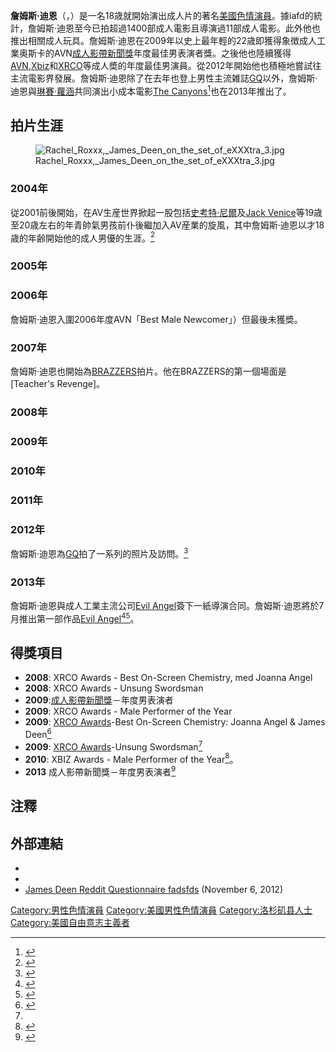 {{title}}
{{Distinguish|詹姆斯·狄恩}}
{{藝人
| name = 詹姆斯·迪恩<br/>James Deen
| image = James Deen 2010.jpg
| caption = 詹姆斯·迪恩，2010年2月10日
| 類型 = 男演員
| 別名 = Jimmy Deen, James Dean<ref name="iafd">{{iafd name|id=JamesDeen/gender=m}}</ref>
| 出道日期 = 2004年 （18歲）
| 出生日期 = {{birth date and age|1986|2|7}}
| 出生地點 = {{美国}}[[加州|加州]][[帕薩迪納|帕薩迪納]]
| 活躍年代 = 2004--
| website = {{url|jamesdeen.com}}
}}
'''詹姆斯·迪恩'''（{{lang-en|James Deen}}，{{bd|1986年|2月7日||}}）是一名18歳就開始演出成人片的著名[[美國|美國]][[色情演員|色情演員]]。據iafd的統計，詹姆斯·迪恩至今已拍超過1400部成人電影且導演過11部成人電影。此外他也推出相關成人玩具。詹姆斯·迪恩在2009年以史上最年輕的22歳即獲得象徴成人工業奥斯卡的AVN[[成人影帶新聞獎|成人影帶新聞獎]]年度最佳男表演者獎。之後他也陸續獲得[[AVN奖|AVN]],[[Xbiz|Xbiz]]和[[XRCO|XRCO]]等成人奬的年度最佳男演員。從2012年開始他也積極地嘗試往主流電影界發展。詹姆斯·迪恩除了在去年也登上男性主流雑誌[[GQ|GQ]]以外，詹姆斯·迪恩與[[琳賽·蘿涵|琳賽·蘿涵]]共同演出小成本電影[[The_Canyons|The Canyons]]<ref>{{Citation|title=The Canyons|url=https://www.imdb.com/title/tt2292959/|publisher=Prettybird,  Post Empire Films,  Sodium Fox|date=2013-08-02|accessdate=2020-08-30|first=Lindsay|last=Lohan|first2=James|last2=Deen|first3=Nolan Gerard|last3=Funk|first4=Amanda|last4=Brooks|archive-date=2021-05-09|archive-url=https://web.archive.org/web/20210509190950/https://www.imdb.com/title/tt2292959/|dead-url=no}}</ref>也在2013年推出了。

==拍片生涯==
[[File:Rachel_Roxxx,_James_Deen_on_the_set_of_eXXXtra_3.jpg|right]]
===2004年===
従2001前後開始，在AV生産世界掀起一股包括[[史考特·尼爾|史考特·尼爾]]及[[Jack_Venice|Jack Venice]]等19歳至20歳左右的年青帥氣男孩前仆後繼加入AV産業的旋風，其中詹姆斯·迪恩以才18歳的年齢開始他的成人男優的生涯。<ref name="Conversations">{{cite web|title=Conversations with James Deen|url=http://www.adultfyi.com/read.php?ID=14755|archiveurl=https://web.archive.org/web/20101224000827/http://adultfyi.com/read.php?ID=14755|archivedate=2010-12-24|dead-url=yes}}</ref>

===2005年===

===2006年===
詹姆斯·迪恩入圍2006年度AVN「Best Male Newcomer」）但最後未獲奬。

===2007年===
詹姆斯·迪恩也開始為[[BRAZZERS|BRAZZERS]]拍片。他在BRAZZERS的第一個場面是[Teacher's Revenge]。

===2008年===

===2009年===

===2010年===

===2011年===

===2012年===
詹姆斯·迪恩為[[GQ|GQ]]拍了一系列的照片及訪問。<ref>{{cite web|title=The Well-Hung Boy Next Door|url=http://www.gq.com/entertainment/celebrities/201207/james-deen-porn-star-gq-june-2012-interview?currentPage=7|accessdate=4 May 2013|publisher=[[GQ|GQ]]|archive-date=2015-02-28|archive-url=https://web.archive.org/web/20150228105226/http://www.gq.com/entertainment/celebrities/201207/james-deen-porn-star-gq-june-2012-interview?currentPage=7|dead-url=no}}</ref>  

===2013年===
詹姆斯·迪恩與成人工業主流公司[[Evil_Angel|Evil Angel]]簽下一紙導演合同。詹姆斯·迪恩將於7月推出第一部作品[[Evil_Angel|Evil Angel]]<ref>{{Cite web|title=Evil Angel Signs James Deen to Direct AVN|url=https://avn.com/business/articles/video/evil-angel-signs-james-deen-to-direct-516153.html|accessdate=2020-08-30|work=AVN}}</ref><ref>{{cite web|title=The James Deen Workout|url=http://www.gq.com/how-to/rest-of-your-life/201304/james-deen-porn-star-workout-guide#ixzz2RzRuZyVG|accessdate=4 May 2013|publisher=[[GQ|GQ]]|archive-date=2015-04-16|archive-url=https://web.archive.org/web/20150416221442/http://www.gq.com/how-to/rest-of-your-life/201304/james-deen-porn-star-workout-guide#ixzz2RzRuZyVG|dead-url=no}}</ref>。

==得獎項目==
* '''2008''': XRCO Awards - Best On-Screen Chemistry, med Joanna Angel
* '''2008''': XRCO Awards - Unsung Swordsman
* '''2009''':[[成人影帶新聞獎|成人影帶新聞獎]]－年度男表演者
* '''2009''': XRCO Awards - Male Performer of the Year
* '''2009''': [[XRCO_Awards|XRCO Awards]]-Best On-Screen Chemistry: Joanna Angel & James Deen<ref name="xrco09">{{cite web|title=Female Performer of the Year Sasha Grey Heads up up XRCO Awards|url=http://www.adultfyi.com/read.php?ID=27875|archiveurl=https://web.archive.org/web/20160306113250/http://www.adultfyi.com/read.php?ID=27875|archivedate=2016-03-06|deadurl=yes}}</ref>
* '''2009''': [[XRCO_Awards|XRCO Awards]]-Unsung Swordsman<ref name="xrco09" />
* '''2010''': XBIZ Awards - Male Performer of the Year<ref>{{Cite web|title=James Deen - Awards|url=http://akas.imdb.com/name/nm1776976/awards|accessdate=2020-08-30|publisher=IMDb|archiveurl=https://web.archive.org/web/20160308204211/http://akas.imdb.com/name/nm1776976/awards|archivedate=2016-03-08}}</ref>。
* '''2013''' 成人影帶新聞獎－年度男表演者<ref>{{Cite web|title=James Deen Honored as AVN’s Male Performer of the Year AVN|url=https://avn.com/business/press-release/video/james-deen-honored-as-avn-s-male-performer-of-the-year-505337.html|accessdate=2020-08-30|work=AVN|archive-date=2019-07-31|archive-url=https://web.archive.org/web/20190731191133/https://avn.com/business/press-release/video/james-deen-honored-as-avn-s-male-performer-of-the-year-505337.html|dead-url=no}}</ref>

==注釋==
{{reflist}}

==外部連結==
* {{IAFD name|id=JamesDeen|gender=male|name=James Deen}}
* {{afdb name|id=36326|gender=male|name=James Deen}}
* [http://www.reddit.com/r/IAmA/comments/12p9tj/i_am_james_deen_ask_me_anything_regarding_measure/ James Deen Reddit Questionnaire fadsfds ] {{Wayback|url=http://www.reddit.com/r/IAmA/comments/12p9tj/i_am_james_deen_ask_me_anything_regarding_measure/ |date=20210210205149 }} (November 6, 2012)

[[Category:男性色情演員|Category:男性色情演員]]
[[Category:美國男性色情演員|Category:美國男性色情演員]]
[[Category:洛杉矶县人士|Category:洛杉矶县人士]]
[[Category:美國自由意志主義者|Category:美國自由意志主義者]]